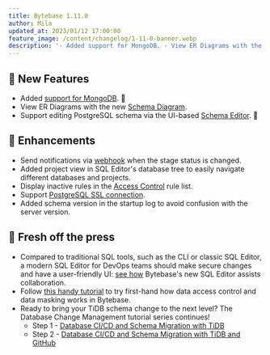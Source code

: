 ```yaml
---
title: Bytebase 1.11.0
author: Mila
updated_at: 2023/01/12 17:00:00
feature_image: /content/changelog/1-11-0-banner.webp
description: '- Added support for MongoDB. - View ER Diagrams with the new Schema Diagram. - Edit PostgreSQL schema via the UI-based Schema Editor.'
---
```



## 🚀 New Features

- Added [support for MongoDB](/introduction/supported-databases). 🍃
- View ER Diagrams with the new [Schema Diagram](/change-database/schema-diagram).
- Support editing PostgreSQL schema via the UI-based [Schema Editor](/change-database/schema-editor). 🐘

## 🎄 Enhancements

- Send notifications via [webhook](/change-database/webhook) when the stage status is changed.
- Added project view in SQL Editor's database tree to easily navigate different databases and projects.
- Display inactive rules in the [Access Control](/security/database-permission/overview) rule list.
- Support [PostgreSQL SSL connection](/get-started/step-by-step/add-an-instance#add-an-instance).
- Added schema version in the startup log to avoid confusion with the server version.

## 📰 Fresh off the press

- Compared to traditional SQL tools, such as the CLI or classic SQL Editor, a modern SQL Editor for DevOps teams should make secure changes and have a user-friendly UI: [see how](/blog/the-sql-editor-for-developers-and-dbas) Bytebase's new SQL Editor assists collaboration.
- Follow [this handy tutorial](/tutorials/just-in-time-database-access-part1) to try first-hand how data access control and data masking works in Bytebase.
- Ready to bring your TiDB schema change to the next level? The Database Change Management tutorial series continues!
  - Step 1 - [Database CI/CD and Schema Migration with TiDB](/tutorials/database-change-management-with-tidb)
  - Step 2 - [Database CI/CD and Schema Migration with TiDB and GitHub](/tutorials/database-change-management-with-tidb-and-github)

<InstallUpgrade />
